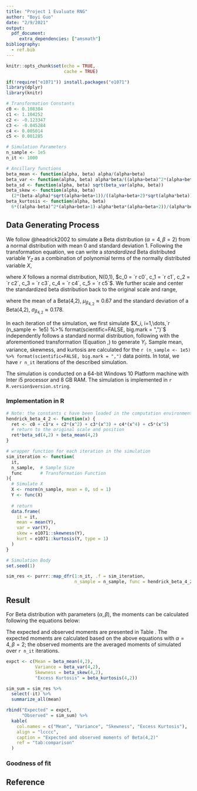 ```yaml
---
title: "Project 1 Evaluate RNG"
author: "Boyi Guo"
date: "2/9/2021"
output: 
  pdf_document:
     extra_dependencies: ["amsmath"]
bibliography:
  - ref.bib
---
```


```r
knitr::opts_chunk$set(echo = TRUE,
                      cache = TRUE)

if(!require("e1071")) install.packages("e1071")
library(dplyr)
library(knitr)

# Transformation Constants
c0 <- 0.108304
c1 <- 1.104252
c2 <- -0.123347
c3 <- -0.045284
c4 <- 0.005014
c5 <- 0.001285

# Simulation Parameters
n_sample <- 1e5
n_it <- 1000

# Ancillary functions
beta_mean <- function(alpha, beta) alpha/(alpha+beta)
beta_var <- function(alpha, beta) alpha*beta/((alpha+beta)^2*(alpha+beta+1))
beta_sd <- function(alpha, beta) sqrt(beta_var(alpha, beta))
beta_skew <- function(alpha, beta)
  (2*(beta-alpha)*sqrt(alpha+beta+1))/((alpha+beta+2)*sqrt(alpha*beta))
beta_kurtosis <- function(alpha, beta)
  6*((alpha-beta)^2*(alpha+beta+1)-alpha*beta*(alpha+beta+2))/(alpha*beta*(alpha+beta+2)*(alpha+beta+3))
```

## Data Generating Process
We follow @headrick2002 to simulate a Beta distribution ($\alpha = 4, \beta = 2$) from a normal distribution with mean 0 and standard deviation 1. Following the transformation equation, we can write a _standardized_ Beta distributed variable $Y_Z$ as a combination of polynomial terms of the normally distributed variable $X$,

\begin{equation}
  \label{eq:transf}
  Y_Z = c_0 + c_1 X + c_2X^2 + c_3X^3 + c4X^4 + c_5X^5,
\end{equation}

where $X$ follows a normal distribution, N(0,1), $c_0 = `r c0`, c_1 = `r c1`, c_2 = `r c2`, c_3 = `r c3`, c_4 = `r c4`, c_5 = `r c5`$. We further scale and center the standardized beta distribution back to the original scale and range,

\begin{equation}
  \label{eq:scale}
  Y = Y_Z*\sigma_{\beta_{4,2}} + \mu_{\beta_{4,2}},
\end{equation}

where the mean of a Beta(4,2), $\mu_{\beta_{4,2}} \approx 0.67$ and the standard deviation of a Beta(4,2), $\sigma_{\beta_{4,2}} \approx 0.178$.

In each iteration of the simulation, we first simulate $X_i, i=1,\dots,`r (n_sample <- 1e5) %>% format(scientific=FALSE, big.mark = ",")`$ independently follows a standard normal distribution, following with the aforementioned transformation (Equation \eqref{eq:transf},\eqref{eq:scale}) to generate $Y_i$. Sample mean, variance, skewness, and kurtosis are calculated for the `r (n_sample <- 1e5) %>% format(scientific=FALSE, big.mark = ",")` data points. In total, we have `r n_it` iterations of the described simulation.

The simulation is conducted on a 64-bit Windows 10 Platform machine with Inter i5 processor and 8 GB RAM. The simulation is implemented in `r R.version$version.string`.


### Implementation in R

```r
# Note: the constants c have been loaded in the computation environment
hendrick_beta_4_2 <- function(x) {
  ret <- c0 + c1*x + c2*(x^2) + c3*(x^3) + c4*(x^4) + c5*(x^5)
  # return to the original scale and position
  ret*beta_sd(4,2) + beta_mean(4,2)
}

# wrapper function for each iteration in the simulation
sim_iteration <- function(
  it,
  n_sample,  # Sample Size
  func       # Transformation Function
){
  # Simulate X
  X <- rnorm(n_sample, mean = 0, sd = 1)
  Y <- func(X)
  
  # return
  data.frame(
    it = it,
    mean = mean(Y),
    var = var(Y),
    skew = e1071::skewness(Y),
    kurt = e1071::kurtosis(Y, type = 1)
  )
}

# Simulation Body
set.seed(1)

sim_res <- purrr::map_dfr(1:n_it, .f = sim_iteration,
                          n_sample = n_sample, func = hendrick_beta_4_2)
```

## Result
For Beta distribution with parameters ($\alpha, \beta$), the moments can be calculated following the equations below:

\begin{align*}
  \mu & = \frac{\alpha}{\alpha+\beta} \\
  \sigma^2 &= \frac{\alpha*\beta}{(\alpha+\beta)^2*(\alpha+\beta+1)} \\
  \text{skewness} & = 
  \frac{2*(\beta-\alpha)*\sqrt(\alpha+\beta+1)}{(\alpha+\beta+2)*\sqrt(\alpha*\beta)}\\
  \text{excess kurtosis}&  = \frac{6*((\alpha-\beta)^2(\alpha+\beta+1)-\alpha*\beta*(\alpha+\beta+2))}{\alpha*\beta*(\alpha+\beta+2)*(\alpha+\beta+3)}.
\end{align*}

The expected and observed moments are presented in Table \ref{tab:comparison}. The expected moments are calculated based on the above equations with $\alpha = 4, \beta = 2$; the observed moments are the averaged moments of simulated over `r n_it` iterations.

```r
expct <- c(Mean = beta_mean(4,2),
           Variance = beta_var(4,2),
           Skewness = beta_skew(4,2),
           "Excess Kurtosis" = beta_kurtosis(4,2))

sim_sum = sim_res %>% 
  select(-it) %>% 
  summarize_all(mean)

rbind("Expected" = expct, 
      "Observed" = sim_sum) %>% 
  kable(
    col.names = c("Mean", "Variance", "Skewness", "Excess Kurtosis"),
    align = "lcccc",
    caption = "Expected and observed moments of Beta(4,2)"
    ref = "tab:comparison"
  )

```

### Goodness of fit



\newpage
## Reference
